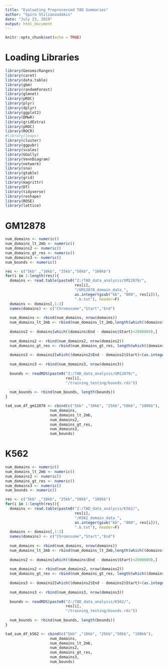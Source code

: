 ```yaml
---
title: "Evaluating Preprocessed TAD Summaries"
author: "Spiro Stilianoudakis"
date: "July 23, 2019"
output: html_document
---
```


```r
knitr::opts_chunk$set(echo = TRUE)
```

# Loading Libraries

```r
library(GenomicRanges)
library(caret)
library(data.table)
library(gbm)
library(randomForest)
library(glmnet)
library(pROC)
library(plyr)
library(dplyr)
library(ggplot2)
library(DMwR)
library(gridExtra)
library(pROC)
library(ROCR)
#library(leaps)
library(cluster)
library(ggpubr)
library(scales)
library(GGally)
library(VennDiagram)
library(network)
library(sna)
library(gtable)
library(grid)
library(magrittr) 
library(DT)
library(tidyverse)
library(reshape)
library(ROSE)
library(lattice)

```

# GM12878

```r

num_domains <- numeric()
num_domains_lt_2mb <- numeric()
num_domains2 <- numeric()
num_domains_gt_res <- numeric()
num_domains3 <- numeric()
num_bounds <- numeric()

res <- c("5kb" ,"10kb", "25kb","50kb", "100kb")
for(i in 1:length(res)){
  domains <- read.table(paste0("Z:/TAD_data_analysis/GM12878/",
                               res[i],
                               "/GM12878_domain_data_",
                               as.integer(gsub("kb", "000", res[i])),
                               ".b.txt"), header=F)
  domains <- domains[,1:3]
  names(domains) <- c("Chromosome","Start","End")
  
  num_domains <- rbind(num_domains, nrow(domains))
  num_domains_lt_2mb <- rbind(num_domains_lt_2mb,length(which((domains$End - domains$Start)>=2000000)))
  
  domains2 <- domains[which((domains$End - domains$Start)<2000000),]
  
  num_domains2 <- rbind(num_domains2, nrow(domains2))
  num_domains_gt_res <- rbind(num_domains_gt_res, length(which((domains2$End - domains2$Start)<=(as.integer(gsub("kb", "000", res[i]))))))
  
  domains3 <- domains2[which((domains2$End - domains2$Start)>(as.integer(gsub("kb", "000", res[i])))),]
  
  num_domains3 <- rbind(num_domains3, nrow(domains3))
  
  bounds <- readRDS(paste0("Z:/TAD_data_analysis/GM12878/",
                           res[i],
                           "/training_testing/bounds.rds"))
  
  num_bounds <- rbind(num_bounds, length(bounds))
}

tad_sum_df_gm12878 <- cbind(c("5kb" ,"10kb", "25kb","50kb", "100kb"),
                    num_domains,
                    num_domains_lt_2mb,
                    num_domains2,
                    num_domains_gt_res,
                    num_domains3,
                    num_bounds)

```

# K562

```r

num_domains <- numeric()
num_domains_lt_2mb <- numeric()
num_domains2 <- numeric()
num_domains_gt_res <- numeric()
num_domains3 <- numeric()
num_bounds <- numeric()

res <- c("5kb" ,"10kb", "25kb","50kb", "100kb")
for(i in 1:length(res)){
  domains <- read.table(paste0("Z:/TAD_data_analysis/K562/",
                               res[i],
                               "/K562_domain_data_",
                               as.integer(gsub("kb", "000", res[i])),
                               ".b.txt"), header=F)
  domains <- domains[,1:3]
  names(domains) <- c("Chromosome","Start","End")
  
  num_domains <- rbind(num_domains, nrow(domains))
  num_domains_lt_2mb <- rbind(num_domains_lt_2mb,length(which((domains$End - domains$Start)>=2000000)))
  
  domains2 <- domains[which((domains$End - domains$Start)<2000000),]
  
  num_domains2 <- rbind(num_domains2, nrow(domains2))
  num_domains_gt_res <- rbind(num_domains_gt_res, length(which((domains2$End - domains2$Start)<=(as.integer(gsub("kb", "000", res[i]))))))
  
  domains3 <- domains2[which((domains2$End - domains2$Start)>(as.integer(gsub("kb", "000", res[i])))),]
  
  num_domains3 <- rbind(num_domains3, nrow(domains3))
  
  bounds <- readRDS(paste0("Z:/TAD_data_analysis/K562/",
                           res[i],
                           "/training_testing/bounds.rds"))
  
  num_bounds <- rbind(num_bounds, length(bounds))
}

tad_sum_df_k562 <- cbind(c("5kb" ,"10kb", "25kb","50kb", "100kb"),
                    num_domains,
                    num_domains_lt_2mb,
                    num_domains2,
                    num_domains_gt_res,
                    num_domains3,
                    num_bounds)

```